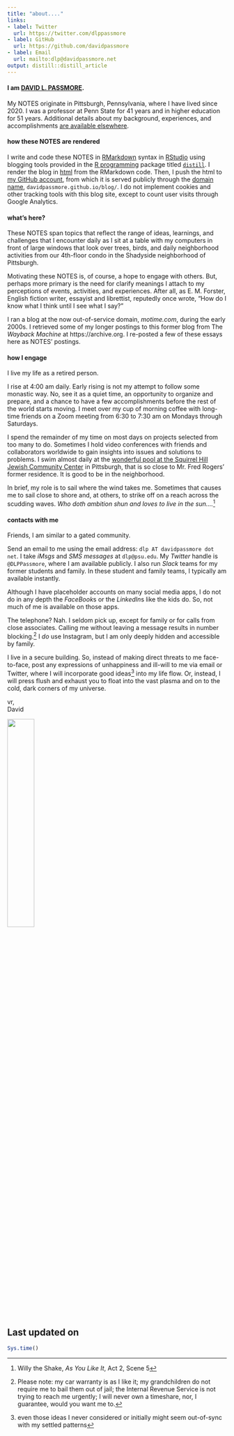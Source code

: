 ```yaml
---
title: "about...."
links:
- label: Twitter
  url: https://twitter.com/dlppassmore
- label: GitHub
  url: https://github.com/davidpassmore
- label: Email
  url: mailto:dlp@davidpassmore.net
output: distill::distill_article
---
```


#### **I am [DAVID L. PASSMORE](me.html).** 

My NOTES originate in Pittsburgh, Pennsylvania, where I have lived since 2020. I was a professor at Penn State for 41 years and in higher education for 51 years. Additional details about my background, experiences, and accomplishments [are available elsewhere](me.html)</a>.

#### **how these NOTES are rendered**

I write and code these NOTES  in <a href="https://rmarkdown.rstudio.com/" target="_blank" title="RMarkdown">RMarkdown</a> syntax in <a href="https://www.rstudio.com/" target="_blank" title="RStudio">RStudio</a> using blogging tools provided in the <a href="https://www.r-project.org/" target="_blank" title="R">R programming</a> package titled <a href="https://cran.r-project.org/web/packages/distill/index.html" target="_blank" title="distill package">`distill`</a>. I render the blog in <a href="https://en.wikipedia.org/wiki/HTML" target="_blank" title="html in Wikipedia">html</a> from the RMarkdown code. Then, I push the html to <a href="https://github.com/davidpassmore" target="_blank" title="Passmore GitHub account">my GitHub account</a>, from which it is served publicly through the <a href="https://en.wikipedia.org/wiki/Domain_name" target="_blank" title="domain name in Wikipedia">domain name</a>, `davidpassmore.github.io/blog/`. I do not implement cookies and other tracking tools with this blog site, except to count user visits through Google Analytics.

#### **what's here?**

These NOTES span topics that reflect the range of ideas, learnings, and challenges that I encounter daily as I sit  at a table with my computers in front of large windows that look over trees, birds, and daily neighborhood activities from our 4th-floor condo in the Shadyside neighborhood of Pittsburgh.

Motivating these NOTES is, of course, a hope to engage with others. But, perhaps more primary is the need for clarify meanings I attach to my perceptions of events, activities, and experiences. After all, as E. M. Forster, English fiction writer, essayist and librettist, reputedly once wrote, "How do I know what I think until I see what I say?”

I ran a blog at the now out-of-service domain, *motime.com*, during the early 2000s. I retrieved some of my longer postings to this former blog from The *Wayback Machine* at https://archive.org. I re-posted a few of these essays here as NOTES' postings.  

#### **how I engage**

I live my life as a retired person.

I rise at 4:00 am daily. Early rising is not my attempt to follow some monastic way. No, see it as a quiet time, an opportunity to organize and prepare, and a chance to have a few accomplishments before the rest of the world starts moving. I meet over my cup of morning coffee with long-time friends on a Zoom meeting from 6:30 to 7:30 am on Mondays through Saturdays.

I spend the remainder of my time on most days on projects selected from too many to do. Sometimes I hold video conferences with friends and collaborators worldwide to gain insights into issues and solutions to problems. I swim almost daily at the [wonderful pool at the Squirrel Hill Jewish Community Center](https://jccpgh.org/sports/aquatics/squirrel-hill/) in Pittsburgh, that is so close to Mr. Fred Rogers' former residence. It is good to be in the neighborhood.

In brief, my role is to sail where the wind takes me. Sometimes that causes me to sail close to shore and, at others, to strike off on a reach across the scudding waves. *Who doth ambition shun and loves to live in the sun....*^[Willy the Shake, *As You Like It*, Act 2, Scene 5]

#### **contacts with me**

Friends, I am similar to a gated community.

Send an email to me using the email address: `dlp AT davidpassmore dot net`. I take *iMsgs* and *SMS messages* at `dlp@psu.edu`. My *Twitter* handle is `@DLPPassmore`, where I am available publicly. I also run *Slack* teams for my former students and family. In these student and family teams, I typically am available instantly.

Although I have placeholder accounts on many social media apps, I do not do in any depth the *FaceBook*s or the *LinkedIn*s like the kids do. So, not much of me is available on those apps.

The telephone? Nah. I seldom pick up, except for family or for calls from close associates. Calling me without leaving a message results in number blocking.[^1] I *do* use Instagram, but I am only deeply hidden and accessible by family.

[^1]: Please note: my car warranty is as I like it; my grandchildren do not require me to bail them out of jail; the Internal Revenue Service is not trying to reach me urgently; I will never own a timeshare, nor, I guarantee, would you want me to.

I live in a secure building. So, instead of making direct threats to me face-to-face, post any expressions of unhappiness and ill-will to me via email or Twitter, where I will incorporate good ideas^[even those ideas I never considered or initially might seem out-of-sync with my settled patterns] into my life flow. Or, instead, I will press flush and exhaust you to float into the vast plasma and on to the cold, dark corners of my universe.

vr,<br/>
David

![](dlp_signature.jpg){width=35%}


## Last updated on {.appendix}
```r
Sys.time()
```
